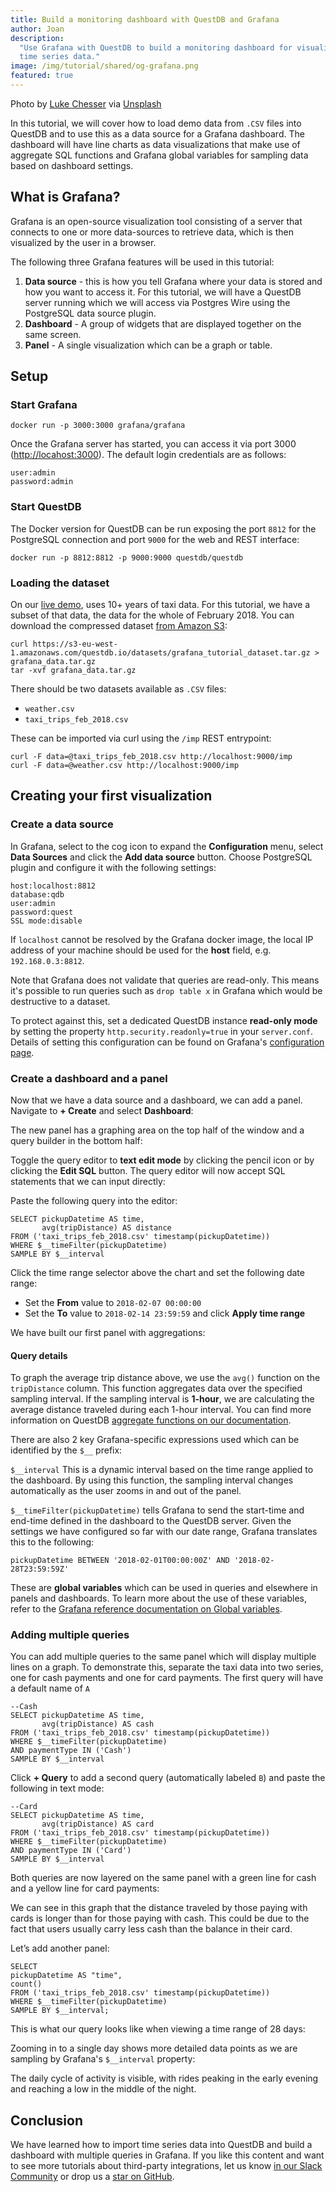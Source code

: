```yaml
---
title: Build a monitoring dashboard with QuestDB and Grafana
author: Joan
description:
  "Use Grafana with QuestDB to build a monitoring dashboard for visualization of
  time series data."
image: /img/tutorial/shared/og-grafana.png
featured: true
---
```



<Banner alt="A dashboard showing several graphs with operationnal data" height={433} src="/img/tutorial/2020-10-19/banner.jpg" width={650}>
  Photo by <a href="https://unsplash.com/photos/JKUTrJ4vK00">Luke Chesser</a> via <a href="https://unsplash.com">Unsplash</a>
</Banner>

In this tutorial, we will cover how to load demo data from `.CSV` files into
QuestDB and to use this as a data source for a Grafana dashboard. The dashboard
will have line charts as data visualizations that make use of aggregate SQL
functions and Grafana global variables for sampling data based on dashboard
settings.

<!-- truncate -->

## What is Grafana?

Grafana is an open-source visualization tool consisting of a server that
connects to one or more data-sources to retrieve data, which is then visualized
by the user in a browser.

The following three Grafana features will be used in this tutorial:

1. **Data source** - this is how you tell Grafana where your data is stored and
   how you want to access it. For this tutorial, we will have a QuestDB server
   running which we will access via Postgres Wire using the PostgreSQL data
   source plugin.
2. **Dashboard** - A group of widgets that are displayed together on the same
   screen.
3. **Panel** - A single visualization which can be a graph or table.

## Setup

### Start Grafana

```shell
docker run -p 3000:3000 grafana/grafana
```

Once the Grafana server has started, you can access it via port 3000
([http://locahost:3000](http://locahost:3000)). The default login credentials
are as follows:

```shell
user:admin
password:admin
```

### Start QuestDB

The Docker version for QuestDB can be run exposing the port `8812` for the
PostgreSQL connection and port `9000` for the web and REST interface:

```shell
docker run -p 8812:8812 -p 9000:9000 questdb/questdb
```

### Loading the dataset

On our [live demo]({@demoUrl@}), uses 10+ years of taxi data.
For this tutorial, we have a subset of that data, the data for the whole of
February 2018. You can download the compressed dataset
[from Amazon S3](https://s3-eu-west-1.amazonaws.com/questdb.io/datasets/grafana_tutorial_dataset.tar.gz):

```shell
curl https://s3-eu-west-1.amazonaws.com/questdb.io/datasets/grafana_tutorial_dataset.tar.gz > grafana_data.tar.gz
tar -xvf grafana_data.tar.gz
```

There should be two datasets available as `.CSV` files:

- `weather.csv`
- `taxi_trips_feb_2018.csv`

These can be imported via curl using the `/imp` REST entrypoint:

```shell
curl -F data=@taxi_trips_feb_2018.csv http://localhost:9000/imp
curl -F data=@weather.csv http://localhost:9000/imp
```

## Creating your first visualization

### Create a data source

In Grafana, select to the cog icon to expand the **Configuration** menu, select
**Data Sources** and click the **Add data source** button. Choose PostgreSQL
plugin and configure it with the following settings:

```
host:localhost:8812
database:qdb
user:admin
password:quest
SSL mode:disable
```

If `localhost` cannot be resolved by the Grafana docker image, the local IP
address of your machine should be used for the **host** field, e.g.
`192.168.0.3:8812`.

Note that Grafana does not validate that queries are read-only. This means it's
possible to run queries such as `drop table x` in Grafana which would be
destructive to a dataset.

To protect against this, set a dedicated QuestDB instance **read-only mode** by
setting the property `http.security.readonly=true` in your `server.conf`.
Details of setting this configuration can be found on Grafana's
[configuration page](https://questdb.io/docs/reference/configuration).

### Create a dashboard and a panel

Now that we have a data source and a dashboard, we can add a panel. Navigate to
**+ Create** and select **Dashboard**:


<Screenshot
  alt="Screenshot of a new dashboard with a 'Add new panel' button"
  src="/img/tutorial/2020-10-19/add-new-panel.png"
/>

The new panel has a graphing area on the top half of the window and a query
builder in the bottom half:

<Screenshot
  alt="Screenshot of a blank panel after being created"
  src="/img/tutorial/2020-10-19/blank-panel.png"
/>

Toggle the query editor to **text edit mode** by clicking the pencil icon or by
clicking the **Edit SQL** button. The query editor will now accept SQL
statements that we can input directly:

<Screenshot
  alt="Screenshot showing how to toggle text edit mode"
  src="/img/tutorial/2020-10-19/toggle-text-edit.png"
/>

Paste the following query into the editor:

```
SELECT pickupDatetime AS time,
       avg(tripDistance) AS distance
FROM ('taxi_trips_feb_2018.csv' timestamp(pickupDatetime))
WHERE $__timeFilter(pickupDatetime)
SAMPLE BY $__interval
```

Click the time range selector above the chart and set the following date range:

- Set the **From** value to `2018-02-07 00:00:00`
- Set the **To** value to `2018-02-14 23:59:59` and click **Apply time range**

We have built our first panel with aggregations:

<Screenshot
  alt="A panel showing the average distance traveled, filtered by taxi type and with dynamic sampling."
  src="/img/tutorial/2020-10-19/first-panel.png"
/>

#### Query details

To graph the average trip distance above, we use the `avg()` function on the
`tripDistance` column. This function aggregates data over the specified sampling
interval. If the sampling interval is **1-hour**, we are calculating the average
distance traveled during each 1-hour interval. You can find more information on
QuestDB
[aggregate functions on our documentation](/docs/reference/function/aggregation/).

There are also 2 key Grafana-specific expressions used which can be identified
by the `$__` prefix:

`$__interval` This is a dynamic interval based on the time range applied to the
dashboard. By using this function, the sampling interval changes automatically
as the user zooms in and out of the panel.

`$__timeFilter(pickupDatetime)` tells Grafana to send the start-time and
end-time defined in the dashboard to the QuestDB server. Given the settings we
have configured so far with our date range, Grafana translates this to the
following:

```
pickupDatetime BETWEEN '2018-02-01T00:00:00Z' AND '2018-02-28T23:59:59Z'
```

These are **global variables** which can be used in queries and elsewhere in
panels and dashboards. To learn more about the use of these variables, refer to
the
[Grafana reference documentation on Global variables](https://grafana.com/docs/grafana/latest/variables/variable-types/global-variables/#global-variables).

### Adding multiple queries

You can add multiple queries to the same panel which will display multiple lines
on a graph. To demonstrate this, separate the taxi data into two series, one for
cash payments and one for card payments. The first query will have a default
name of `A`

```
--Cash
SELECT pickupDatetime AS time,
       avg(tripDistance) AS cash
FROM ('taxi_trips_feb_2018.csv' timestamp(pickupDatetime))
WHERE $__timeFilter(pickupDatetime)
AND paymentType IN ('Cash')
SAMPLE BY $__interval
```

Click **+ Query** to add a second query (automatically labeled `B`) and paste
the following in text mode:

```
--Card
SELECT pickupDatetime AS time,
       avg(tripDistance) AS card
FROM ('taxi_trips_feb_2018.csv' timestamp(pickupDatetime))
WHERE $__timeFilter(pickupDatetime)
AND paymentType IN ('Card')
SAMPLE BY $__interval
```

Both queries are now layered on the same panel with a green line for cash and a
yellow line for card payments:

<Screenshot
  alt="A panel showing the average distance travelled, filtered by taxi type and with dynamic sampling."
  src="/img/tutorial/2020-10-19/panel-filtering-by-taxi-type.png"
/>

We can see in this graph that the distance traveled by those paying with cards
is longer than for those paying with cash. This could be due to the fact that
users usually carry less cash than the balance in their card.

Let’s add another panel:

```
SELECT
pickupDatetime AS "time",
count()
FROM ('taxi_trips_feb_2018.csv' timestamp(pickupDatetime))
WHERE $__timeFilter(pickupDatetime)
SAMPLE BY $__interval;
```

This is what our query looks like when viewing a time range of 28 days:

<Screenshot
  alt="A panel showing the number of trips over a month using dynamic sampling."
  src="/img/tutorial/2020-10-19/panel-count-of-taxi-trips-in-whole-month.png"
/>

Zooming in to a single day shows more detailed data points as we are sampling by
Grafana's `$__interval` property:

<Screenshot
  alt="A panel showing the number of trips in a day using dynamic sampling."
  src="/img/tutorial/2020-10-19/panel-count-of-taxi-trips-in-a-day.png"
/>

The daily cycle of activity is visible, with rides peaking in the early evening
and reaching a low in the middle of the night.

<!-- TODO: uncomment when https://github.com/questdb/questdb/pull/736 is available on docker:latest

## ASOF JOIN

`ASOF` joins allow us to join 2 tables based on timestamp where timestamps do
not exactly match. To join the taxi trips data with weather data, enter the
following query:

```
SELECT
    pickupDatetime as "time",
    avg(fareAmount) as sumOfFares,
    avg(rain1H) as rain1H
FROM (('taxi_trips_feb_2018.csv' timestamp(pickupDatetime)) WHERE $__timeFilter(pickupDatetime))
ASOF JOIN (weather.csv timestamp(timestamp))
SAMPLE BY $__interval;
```

To view a selected week in February 2018, select the time range picker above the
chart:

- Set the **From** value to `2018-02-07 00:00:00`
- Set the **To** value to `2018-02-14 23:59:59` and click **Apply time range**
- Click on the yellow line beside the **rain1H** label and in the Y-Axis menu,
  enable **use right Y-Axis**

<Screenshot
  alt="Showing how to enable 2nd Y-axis by clicking on the line next to the series name."
  src="/img/tutorial/2020-10-19/enabling-2nd-y-axis.png"
/>

In this graph, we have 2 series, in green we have the fare amount sampled
dynamically, and in yellow we have the average precipitation per hour in
millimeters. From the graph, it’s hard to say whether there is a correlation
between rain and the amount spent on taxi rides.

<Screenshot
  alt="A panel showing taxi fares plotted against rain fall"
  src="/img/tutorial/2020-10-19/panel-taxi-fares-and-rain.png"
/>

-->

## Conclusion

We have learned how to import time series data into QuestDB and build a
dashboard with multiple queries in Grafana. If you like this content and want to
see more tutorials about third-party integrations, let us know
[in our Slack Community]({@slackUrl@}) or drop us a
[star on GitHub]({@githubUrl@}).
